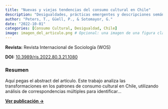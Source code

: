 ```yaml
---
title: "Nuevas y viejas tendencias del consumo cultural en Chile"
description: "Desigualdades, prácticas emergentes y descripciones semánticas"
author: "Peters, T., Güell, P., & Sotomayor, G."
date: "2022-10-01"
categories: [Consumo Cultural, Desigualdad, Chile]
image: imagen_del_articulo.png # Opcional: una imagen de una figura clave
---
```


**Revista:** Revista Internacional de Sociología (WOS)

**DOI:** [10.3989/ris.2022.80.3.21.1080](https://doi.org/10.3989/ris.2022.80.3.21.1080)

### Resumen
Aquí pegas el abstract del artículo. Este trabajo analiza las transformaciones en los patrones de consumo cultural en Chile, utilizando análisis de correspondencias múltiples para identificar...

[**Ver publicación →**](https://doi.org/10.3989/ris.2022.80.3.21.1080)